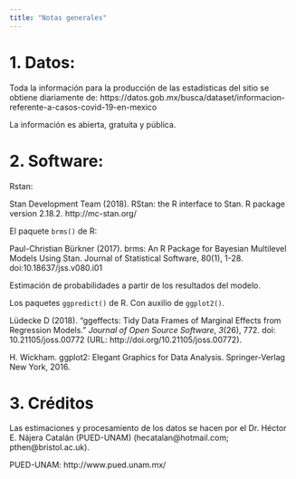 ```yaml
---
title: "Notas generales"
---
```


# 1. Datos: 

Toda la información para la producción de las estadísticas del sitio se obtiene diariamente de: https://datos.gob.mx/busca/dataset/informacion-referente-a-casos-covid-19-en-mexico  

La información es abierta, gratuita y pública. 

# 2. Software:

Rstan: 

Stan Development Team (2018). RStan: the R interface to Stan. R package version 2.18.2. http://mc-stan.org/

El paquete `brms()` de R: 

Paul-Christian Bürkner (2017). brms: An R Package for Bayesian Multilevel Models Using Stan. Journal of Statistical Software, 80(1), 1-28. doi:10.18637/jss.v080.i01

Estimación de probabilidades a partir de los resultados del modelo.

Los paquetes `ggpredict()` de R. Con auxilio de `ggplot2()`. 

Lüdecke D (2018). “ggeffects: Tidy Data Frames of Marginal Effects from Regression Models.” _Journal of Open Source Software_, *3*(26), 772.
doi: 10.21105/joss.00772 (URL: http://doi.org/10.21105/joss.00772).

H. Wickham. ggplot2: Elegant Graphics for Data Analysis. Springer-Verlag New York, 2016.

# 3. Créditos

Las estimaciones y procesamiento de los datos se hacen por el Dr. Héctor E. Nájera Catalán (PUED-UNAM) (hecatalan@hotmail.com; pthen@bristol.ac.uk).  

PUED-UNAM: http://www.pued.unam.mx/
